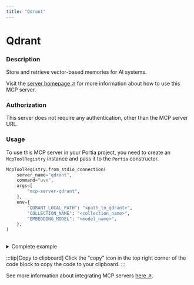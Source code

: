 ```yaml
---
title: "Qdrant"
---
```

<!-- WARNING: This file is auto-generated by generate_tool_docs.py. Do not edit manually. -->


# Qdrant

### Description

Store and retrieve vector-based memories for AI systems.

Visit the [server homepage ↗](https://github.com/qdrant/mcp-server-qdrant) for more information about how to use this MCP server.

### Authorization

This server does not require any authentication, other than the MCP server URL.

### Usage

To use this MCP server in your Portia project, you need to create an `McpToolRegistry` instance and pass it to the `Portia` constructor.

```python
McpToolRegistry.from_stdio_connection(
    server_name="qdrant",
    command="uvx",
    args=[
        "mcp-server-qdrant",
    ],
    env={
        "QDRANT_LOCAL_PATH": "<path_to_qdrant>",
        "COLLECTION_NAME": "<collection_name>",
        "EMBEDDING_MODEL": "<model_name>",
    },
)
                    
```

<details>
<summary>Complete example</summary>

Extending the tool set in the `DefaultToolRegistry` with the local MCP server:

```python
from portia import DefaultToolRegistry, McpToolRegistry, Portia, Config

config = Config.from_default()
tool_registry = DefaultToolRegistry(config) +  McpToolRegistry.from_stdio_connection(
    server_name="qdrant",
    command="uvx",
    args=[
        "mcp-server-qdrant",
    ],
    env={
        "QDRANT_LOCAL_PATH": "<path_to_qdrant>",
        "COLLECTION_NAME": "<collection_name>",
        "EMBEDDING_MODEL": "<model_name>",
    },
)
                    

portia = Portia(config=config, tools=tool_registry)
```

</details>

:::tip[Copy to clipboard]
Click the "copy" icon in the top right corner of the code block to copy the code to your clipboard.
:::

See more information about integrating MCP servers [here ↗](/mcp-servers).

